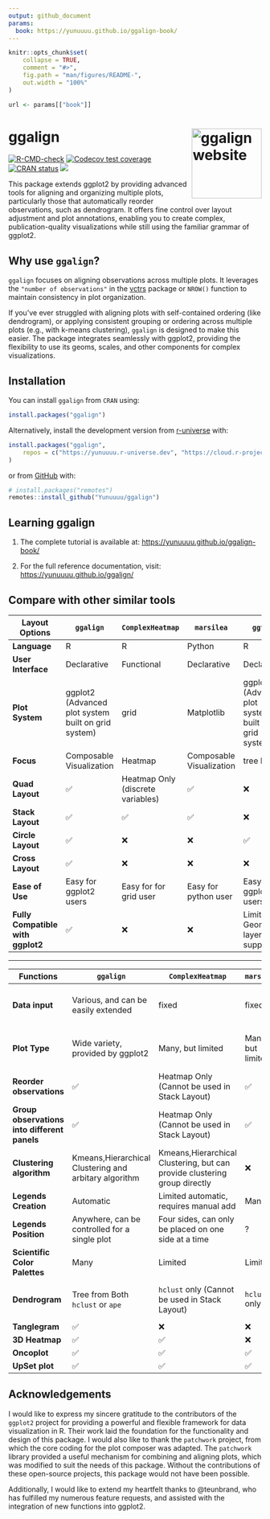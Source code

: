 ```yaml
---
output: github_document
params: 
  book: https://yunuuuu.github.io/ggalign-book/
---
```


<!-- README.md is generated from README.Rmd. Please edit that file -->

```r
knitr::opts_chunk$set(
    collapse = TRUE,
    comment = "#>",
    fig.path = "man/figures/README-",
    out.width = "100%"
)
```

```r
url <- params[["book"]]
```

# ggalign <a href="https://yunuuuu.github.io/ggalign/"><img src="man/figures/logo.png" align="right" height="139" alt="ggalign website" /></a>
<!-- badges: start -->
[![R-CMD-check](https://github.com/Yunuuuu/ggalign/actions/workflows/R-CMD-check.yaml/badge.svg)](https://github.com/Yunuuuu/ggalign/actions/workflows/R-CMD-check.yaml)
[![Codecov test coverage](https://codecov.io/gh/Yunuuuu/ggalign/branch/main/graph/badge.svg)](https://app.codecov.io/gh/Yunuuuu/ggalign?branch=main)
[![CRAN status](https://www.r-pkg.org/badges/version/ggalign)](https://CRAN.R-project.org/package=ggalign)
[![](https://cranlogs.r-pkg.org/badges/ggalign)](https://cran.r-project.org/package=ggalign)
<!-- badges: end -->

This package extends ggplot2 by providing advanced tools for aligning and
organizing multiple plots, particularly those that automatically reorder
observations, such as dendrogram. It offers fine control over layout adjustment
and plot annotations, enabling you to create complex, publication-quality
visualizations while still using the familiar grammar of ggplot2. 

## Why use `ggalign`?
`ggalign` focuses on aligning observations across multiple plots. It leverages
the `"number of observations"` in the
[vctrs](https://vctrs.r-lib.org/reference/vec_size.html) package or `NROW()`
function to maintain consistency in plot organization. 

If you've ever struggled with aligning plots with self-contained ordering (like
dendrogram), or applying consistent grouping or ordering across multiple plots
(e.g., with k-means clustering), `ggalign` is designed to make this easier. The
package integrates seamlessly with ggplot2, providing the flexibility to use its
geoms, scales, and other components for complex visualizations. 

## Installation

You can install `ggalign` from `CRAN` using:
```r
install.packages("ggalign")
```

Alternatively, install the development version from
[r-universe](https://yunuuuu.r-universe.dev/ggalign) with:

```r
install.packages("ggalign",
    repos = c("https://yunuuuu.r-universe.dev", "https://cloud.r-project.org")
)
```

or from [GitHub](https://github.com/Yunuuuu/ggalign) with:
```r
# install.packages("remotes")
remotes::install_github("Yunuuuu/ggalign")
```

## Learning ggalign

 1. The complete tutorial is available at: <https://yunuuuu.github.io/ggalign-book/>

 2. For the full reference documentation, visit: <https://yunuuuu.github.io/ggalign/>

## Compare with other similar tools

| Layout Options                    | `ggalign`                                           | `ComplexHeatmap`                  | `marsilea`               | `ggtree`                                            |
| --------------------------------- | --------------------------------------------------- | --------------------------------- | ------------------------ | --------------------------------------------------- |
| **Language**                      | R                                                   | R                                 | Python                   | R                                                   |
| **User Interface**                | Declarative                                         | Functional                        | Declarative              | Declarative                                         |
| **Plot System**                   | ggplot2 (Advanced plot system built on grid system) | grid                              | Matplotlib               | ggplot2 (Advanced plot system built on grid system) |
| **Focus**                         | Composable Visualization                            | Heatmap                           | Composable Visualization | tree Data                                           |
| **Quad Layout**                   | ✅                                                  | Heatmap Only (discrete variables) | ✅                       | ❌                                                  |
| **Stack Layout**                  | ✅                                                  | ✅                                | ✅                       | ❌                                                  |
| **Circle Layout**                 | ✅                                                  | ❌                                | ❌                       | ✅                                                  |
| **Cross Layout**                  | ✅                                                  | ❌                                | ❌                       | ❌                                                  |
| **Ease of Use**                   | Easy for ggplot2 users                              | Easy for for grid user            | Easy for python user     | Easy for ggplot2 users                              |
| **Fully Compatible with ggplot2** | ✅                                                  | ❌                                | ❌                       | Limited Geometric layers support                    |

-------------------------------------------------------------------------------

| Functions                                    | `ggalign`                                             | `ComplexHeatmap`                                                          | `marsilea`        | `ggtree`                            |
| -------------------------------------------- | ----------------------------------------------------- | ------------------------------------------------------------------------- | ----------------- | ----------------------------------- |
| **Data input**                               | Various, and can be easily extended                   | fixed                                                                     | fixed             | Various, and can be easily extended |
| **Plot Type**                                | Wide variety, provided by ggplot2                     | Many, but limited                                                         | Many, but limited | Limited Geometric layers support    |
| **Reorder observations**                     | ✅                                                    | Heatmap Only (Cannot be used in Stack Layout)                             | ✅                | ✅                                  |
| **Group observations into different panels** | ✅                                                    | Heatmap Only (Cannot be used in Stack Layout)                             | ✅                | ❌                                  |
| **Clustering algorithm**                     | Kmeans,Hierarchical Clustering and arbitary algorithm | Kmeans,Hierarchical Clustering, but can provide clustering group directly | ❌                | ❌                                  |
| **Legends Creation**                         | Automatic                                             | Limited automatic, requires manual add                                    | Manual            | Automatic                           |
| **Legends Position**                         | Anywhere, can be controlled for a single plot         | Four sides, can only be placed on one side at a time                      | ?                 | Anywhere                            |
| **Scientific Color Palettes**                | Many                                                  | Limited                                                                   | Limited           | Many                                |
| **Dendrogram**                               | Tree from Both `hclust` or `ape`                      | `hclust` only (Cannot be used in Stack Layout)                            | `hclust` only     | Tree from Both `hclust` or `ape`    |
| **Tanglegram**                               | ✅                                                    | ❌                                                                        | ❌                | ❌                                  |
| **3D Heatmap**                               | ✅                                                    | ✅                                                                        | ❌                | ❌                                  |
| **Oncoplot**                                 | ✅                                                    | ✅                                                                        | ✅                | ❌                                  |
| **UpSet plot**                               | ✅                                                    | ✅                                                                        | ✅                | ❌                                  |

## Acknowledgements
I would like to express my sincere gratitude to the contributors of the
`ggplot2` project for providing a powerful and flexible framework for data
visualization in R. Their work laid the foundation for the functionality and
design of this package. I would also like to thank the `patchwork` project, from
which the core coding for the plot composer was adapted. The `patchwork` library
provided a useful mechanism for combining and aligning plots, which was modified
to suit the needs of this package. Without the contributions of these
open-source projects, this package would not have been possible.

Additionally, I would like to extend my heartfelt thanks to @teunbrand, who has
fulfilled my numerous feature requests, and assisted with the integration of new
functions into ggplot2.
